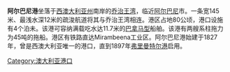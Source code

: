 {{Infobox port
| name = 阿尔巴尼港 (Port of Albany)
| image = Port of Albany.jpg
| image_alt=从梅尔维尔山远眺阿尔巴尼港
| imagesize = 250px
| caption = 从梅尔维尔山远眺阿尔巴尼港
| country = Australia
| location = [[奧班尼_(西澳)|奧班尼]]
| coordinates = {{coord|35|02|12|S|117|54|03|E|type:waterbody_region:AU-WA|display=inline,title}}
| locode = AUALH<ref name="Locode-1">{{cite web |title=UNLOCODE (AU) - AUSTRALIA |url=https://www.unece.org/fileadmin/DAM/cefact/locode/au.htm |website=www.unece.org |publisher=[[UNECE|UNECE]] |accessdate=8 October 2020}}</ref>
| opened = {{start date|1826|12}}
| operated = 阿尔巴尼港管理局
| owner =
| type = Seaport
| sizewater =
| sizeland = 
| size =
| berths = 4
| Draft depth = 9.8m - 11.5m 
| piers =
| employees =
| leadershiptitle =
| leader =
| arrivals = 
| cargotonnage = 
| containervolume =
| cargovalue =
| passengertraffic =
| revenue =
| profit =
| website = [https://www.southernports.com.au/albany 南方港务局(Southern Ports Authority)]
}}
'''阿尔巴尼港'''坐落于[[西澳大利亚州|西澳大利亚州]]南岸的[[乔治王湾_(西澳大利亚)|乔治王湾]]，临近[[奧班尼_(西澳)|阿尔巴尼]]市。一条宽145米、最浅水深12米的疏浚航道将其与乔治王湾相连。港区占地80公顷，港口设施有4个泊未。该港可容纳满载吃水达11.7米的[[巴拿马型|巴拿马型]]船舶。该港有两艘系柱拖力为45吨的拖船。港区有铁路直达Mirambeena工业区。阿尔巴尼港始建于1827年，曾是西澳大利亚唯一的港口，直到1897年[[弗里曼特尔港|弗里曼特尔港]]启用。

[[Category:澳大利亚港口|Category:澳大利亚港口]]